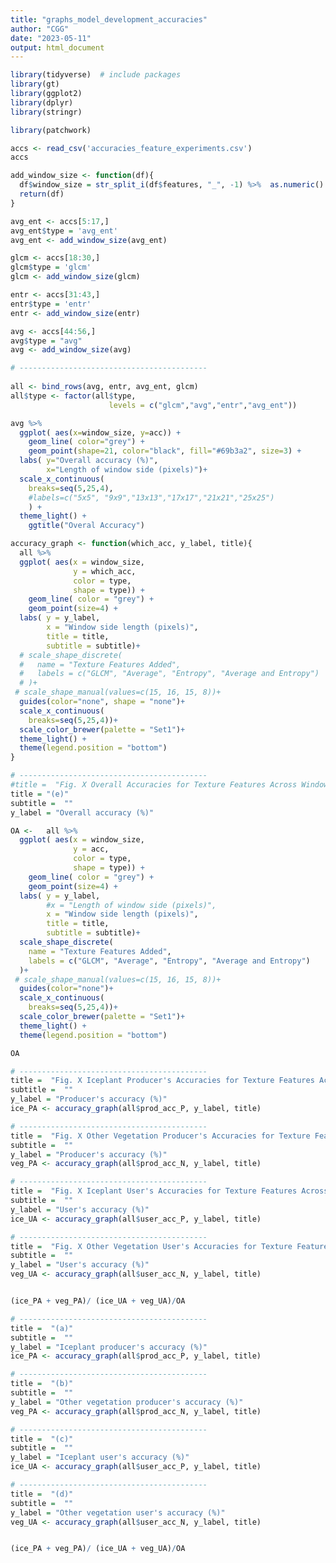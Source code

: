 ```yaml
---
title: "graphs_model_development_accuracies"
author: "CGG"
date: "2023-05-11"
output: html_document
---
```


```r
library(tidyverse)  # include packages 
library(gt)
library(ggplot2)
library(dplyr)
library(stringr)

library(patchwork)
```

```r
accs <- read_csv('accuracies_feature_experiments.csv')
accs
```

```r
add_window_size <- function(df){
  df$window_size = str_split_i(df$features, "_", -1) %>%  as.numeric()
  return(df)
}

avg_ent <- accs[5:17,]
avg_ent$type = 'avg_ent'
avg_ent <- add_window_size(avg_ent)

glcm <- accs[18:30,]
glcm$type = 'glcm'
glcm <- add_window_size(glcm)

entr <- accs[31:43,]
entr$type = 'entr'
entr <- add_window_size(entr)

avg <- accs[44:56,]
avg$type = "avg"
avg <- add_window_size(avg)

# ------------------------------------------
  
all <- bind_rows(avg, entr, avg_ent, glcm)
all$type <- factor(all$type, 
                      levels = c("glcm","avg","entr","avg_ent"))

```

```r
avg %>% 
  ggplot( aes(x=window_size, y=acc)) +
    geom_line( color="grey") +
    geom_point(shape=21, color="black", fill="#69b3a2", size=3) +
  labs( y="Overall accuracy (%)", 
        x="Length of window side (pixels)")+
  scale_x_continuous(
    breaks=seq(5,25,4),
    #labels=c("5x5", "9x9","13x13","17x17","21x21","25x25")
    ) +
  theme_light() +   
    ggtitle("Overal Accuracy")
```


```r
accuracy_graph <- function(which_acc, y_label, title){
  all %>% 
  ggplot( aes(x = window_size, 
              y = which_acc, 
              color = type,
              shape = type)) +
    geom_line( color = "grey") +
    geom_point(size=4) +
  labs( y = y_label, 
        x = "Window side length (pixels)",
        title = title,
        subtitle = subtitle)+
  # scale_shape_discrete(
  #   name = "Texture Features Added",
  #   labels = c("GLCM", "Average", "Entropy", "Average and Entropy")
  # )+
 # scale_shape_manual(values=c(15, 16, 15, 8))+
  guides(color="none", shape = "none")+
  scale_x_continuous(
    breaks=seq(5,25,4))+
  scale_color_brewer(palette = "Set1")+
  theme_light() +
  theme(legend.position = "bottom")
}


```

```r
# ------------------------------------------
#title =  "Fig. X Overall Accuracies for Texture Features Across Window Sizes"
title = "(e)"
subtitle =  ""
y_label = "Overall accuracy (%)"

OA <-   all %>% 
  ggplot( aes(x = window_size, 
              y = acc, 
              color = type,
              shape = type)) +
    geom_line( color = "grey") +
    geom_point(size=4) +
  labs( y = y_label, 
        #x = "Length of window side (pixels)",
        x = "Window side length (pixels)",
        title = title,
        subtitle = subtitle)+
  scale_shape_discrete(
    name = "Texture Features Added",
    labels = c("GLCM", "Average", "Entropy", "Average and Entropy")
  )+
 # scale_shape_manual(values=c(15, 16, 15, 8))+
  guides(color="none")+
  scale_x_continuous(
    breaks=seq(5,25,4))+
  scale_color_brewer(palette = "Set1")+
  theme_light() +
  theme(legend.position = "bottom")

OA
```

```r
# ------------------------------------------
title =  "Fig. X Iceplant Producer's Accuracies for Texture Features Across Window Sizes"
subtitle =  ""
y_label = "Producer's accuracy (%)"
ice_PA <- accuracy_graph(all$prod_acc_P, y_label, title)

# ------------------------------------------
title =  "Fig. X Other Vegetation Producer's Accuracies for Texture Features Across Window Sizes"
subtitle =  ""
y_label = "Producer's accuracy (%)"
veg_PA <- accuracy_graph(all$prod_acc_N, y_label, title)

# ------------------------------------------
title =  "Fig. X Iceplant User's Accuracies for Texture Features Across Window Sizes"
subtitle =  ""
y_label = "User's accuracy (%)"
ice_UA <- accuracy_graph(all$user_acc_P, y_label, title)

# ------------------------------------------
title =  "Fig. X Other Vegetation User's Accuracies for Texture Features Across Window Sizes"
subtitle =  ""
y_label = "User's accuracy (%)"
veg_UA <- accuracy_graph(all$user_acc_N, y_label, title)


(ice_PA + veg_PA)/ (ice_UA + veg_UA)/OA
```



```r
# ------------------------------------------
title =  "(a)"
subtitle =  ""
y_label = "Iceplant producer's accuracy (%)"
ice_PA <- accuracy_graph(all$prod_acc_P, y_label, title)

# ------------------------------------------
title =  "(b)"
subtitle =  ""
y_label = "Other vegetation producer's accuracy (%)"
veg_PA <- accuracy_graph(all$prod_acc_N, y_label, title)

# ------------------------------------------
title =  "(c)"
subtitle =  ""
y_label = "Iceplant user's accuracy (%)"
ice_UA <- accuracy_graph(all$user_acc_P, y_label, title)

# ------------------------------------------
title =  "(d)"
subtitle =  ""
y_label = "Other vegetation user's accuracy (%)"
veg_UA <- accuracy_graph(all$user_acc_N, y_label, title)


(ice_PA + veg_PA)/ (ice_UA + veg_UA)/OA
```
